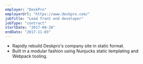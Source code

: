 ```yaml
---
employer: "DeskPro"
employerUrl: "https://www.deskpro.com/"
jobTitle: "Lead front end developer"
jobType: "contract"
startDate: "2017-08-28"
endDate: "2017-11-03"
---
```



- Rapidly rebuild <InternalLink href="deskpro">Deskpro's</InternalLink> company site in static format.
- Built in a modular fashion using Nunjucks static templating and Webpack tooling.
